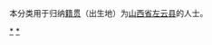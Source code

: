 {{Catnav|頁面分類|各種主題的頁面分類|依中国各省来作的分类|各地中国人|山西人|大同人}}
{{Catnav|頁面分類|人物|各國人物|中国人|各地中国人|山西人|大同人}}

本分类用于归纳[[籍贯|籍贯]]（出生地）为[[山西省|山西省]][[左云县|左云县]]的人士。

[[Category:大同人|*]]
[[Category:左云县|*]]